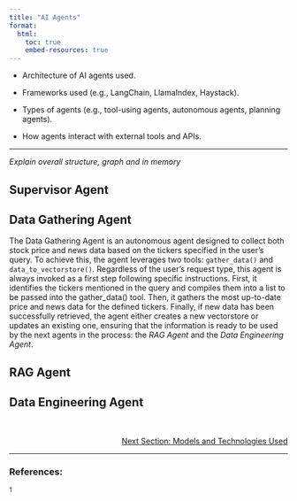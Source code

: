 ```yaml
---
title: "AI Agents"
format:
  html:
    toc: true
    embed-resources: true
---
```


- Architecture of AI agents used.

- Frameworks used (e.g., LangChain, LlamaIndex, Haystack).

- Types of agents (e.g., tool-using agents, autonomous agents, planning agents).

- How agents interact with external tools and APIs.

---

*Explain overall structure, graph and in memory*

## Supervisor Agent

## Data Gathering Agent

The Data Gathering Agent is an autonomous agent designed to collect both stock price and news data based on the tickers specified in the user's query. To achieve this, the agent leverages two tools: `gather_data()` and `data_to_vectorstore()`. Regardless of the user's request type, this agent is always invoked as a first step following specific instructions. First, it identifies the tickers mentioned in the query and compiles them into a list to be passed into the gather_data() tool. Then, it gathers the most up-to-date price and news data for the defined tickers. Finally, if new data has been successfully retrieved, the agent either creates a new vectorstore or updates an existing one, ensuring that the information is ready to be used by the next agents in the process: the *RAG Agent* and the *Data Engineering Agent*.

## RAG Agent

## Data Engineering Agent




<br>
<!-- Reference to next section -->
<div style="text-align: right; font-size: 14px;">
  <a href="5_model.html">Next Section: Models and Technologies Used</a>
</div>

---

### References:

${^1}$ 
